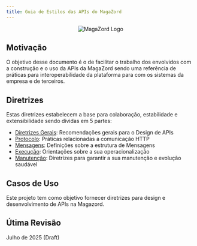 ```yaml
---
title: Guia de Estilos das APIs do MagaZord
---
```



<div style="display:flex; justify-content:center;">
    <Image height={150} width={150} src={zord} alt="MagaZord Logo" />
</div>


## Motivação

O objetivo desse documento é o de facilitar o trabalho dos envolvidos com a construção e o uso da APIs da MagaZord sendo uma referência de práticas para interoperabilidade da plataforma para com os sistemas da empresa e de terceiros.

## Diretrizes

Estas diretrizes estabelecem a base para colaboração, estabilidade e extensibilidade sendo dividas em 5 partes:

* [Diretrizes Gerais](/api-guidelines/diretrizes-gerais/regras-de-extensao): Recomendações gerais para o Design de APIs
* [Protocolo](/api-guidelines/protocolo/metodos-http): Práticas relacionadas a comunicação HTTP
* [Mensagens](/api-guidelines/mensagens/formato-de-mensagens): Definições sobre a estrutura de Mensagens
* [Execução](/api-guidelines/execucao/consultas): Orientações sobre a sua operacionalização
* [Manutenção](/api-guidelines/manutencao/nomenclatura): Diretrizes para garantir a sua manutenção e evolução saudável


## Casos de Uso

Este projeto tem como objetivo fornecer diretrizes para design e desenvolvimento de APIs na Magazord.

## Útima Revisão

Julho de 2025 (Draft)
